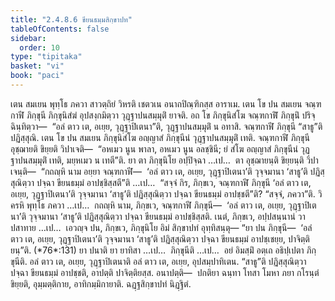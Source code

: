 ```yaml
---
title: "2.4.8.6 ขียนธมฺมสิกฺขาปท"
tableOfContents: false
sidebar:
  order: 10
type: "tipitaka"
basket: "vi"
book: "paci"
---
```



<DynamicBreadcrumb />

<Division number="1146" book="paci">

<Paragraph number="3354" book="paci">
เตน สมเยน พุทฺโธ ภควา สาวตฺถิยํ วิหรติ เชตวเน อนาถปิณฺฑิกสฺส อาราเม. เตน โข ปน สมเยน จณฺฑกาฬี ภิกฺขุนี ภิกฺขุนิสํฆํ อุปสงฺกมิตฺวา วุฏฺฐาปนสมฺมุติํ ยาจติ. อถ โข ภิกฺขุนิสํโฆ จณฺฑกาฬิํ ภิกฺขุนิํ ปริจฺฉินฺทิตฺวา—  “อลํ ตาว เต, อเยฺย, วุฏฺฐาปิเตนา”ติ, วุฏฺฐาปนสมฺมุติํ น อทาสิ. จณฺฑกาฬี ภิกฺขุนี “สาธู”ติ ปฏิสฺสุณิ. เตน โข ปน สมเยน ภิกฺขุนิสํโฆ อญฺญาสํ ภิกฺขุนีนํ วุฏฺฐาปนสมฺมุติํ เทติ. จณฺฑกาฬี ภิกฺขุนี อุชฺฌายติ ขิยฺยติ วิปาเจติ—  “อหเมว นูน พาลา, อหเมว นูน อลชฺชินี; ยํ สํโฆ อญฺญาสํ ภิกฺขุนีนํ วุฏฺฐาปนสมฺมุติํ เทติ, มยฺหเมว น เทตี”ติ.
</Paragraph>

<Paragraph number="3355" book="paci">
ยา ตา ภิกฺขุนิโย อปฺปิจฺฉา …เป…  ตา อุชฺฌายนฺติ ขิยฺยนฺติ วิปาเจนฺติ—  “กถญฺหิ นาม อยฺยา จณฺฑกาฬี—  ‘อลํ ตาว เต, อเยฺย, วุฏฺฐาปิเตนา’ติ วุจฺจมานา ‘สาธู’ติ ปฏิสฺสุณิตฺวา ปจฺฉา ขียนธมฺมํ อาปชฺชิสฺสตี”ติ …เป…  “สจฺจํ กิร, ภิกฺขเว, จณฺฑกาฬี ภิกฺขุนี ‘อลํ ตาว เต, อเยฺย, วุฏฺฐาปิเตนา’ติ วุจฺจมานา ‘สาธู’ติ ปฏิสฺสุณิตฺวา ปจฺฉา ขียนธมฺมํ อาปชฺชตี”ติ? “สจฺจํ, ภควา”ติ. วิครหิ พุทฺโธ ภควา …เป…  กถญฺหิ นาม, ภิกฺขเว, จณฺฑกาฬี ภิกฺขุนี—  ‘อลํ ตาว เต, อเยฺย, วุฏฺฐาปิเตนา’ติ วุจฺจมานา ‘สาธู’ติ ปฏิสฺสุณิตฺวา ปจฺฉา ขียนธมฺมํ อาปชฺชิสฺสติ. เนตํ, ภิกฺขเว, อปฺปสนฺนานํ วา ปสาทาย …เป…  เอวญฺจ ปน, ภิกฺขเว, ภิกฺขุนิโย อิมํ สิกฺขาปทํ อุทฺทิสนฺตุ—
</Paragraph>

</Division>
<Division number="1147" book="paci">

<Paragraph number="3356" book="paci">
<Emphasis>“ยา ปน ภิกฺขุนี—  ‘อลํ ตาว เต, อเยฺย, วุฏฺฐาปิเตนา’ติ วุจฺจมานา ‘สาธู’ติ ปฏิสฺสุณิตฺวา ปจฺฉา ขียนธมฺมํ อาปชฺเชยฺย, ปาจิตฺติยนฺ”</Emphasis>ติ. (*76*:<Emphasis>131</Emphasis>)
</Paragraph>

</Division>
<Division number="1148" book="paci">

<Paragraph number="3357" book="paci">
<Emphasis>ยา ปนา</Emphasis>ติ ยา ยาทิสา …เป…  <Emphasis>ภิกฺขุนี</Emphasis>ติ …เป…  อยํ อิมสฺมิํ อตฺเถ อธิปฺเปตา ภิกฺขุนีติ.
</Paragraph>

<Paragraph number="3358" book="paci">
<Emphasis>อลํ ตาว เต, อเยฺย, วุฏฺฐาปิเตนา</Emphasis>ติ อลํ ตาว เต, อเยฺย, อุปสมฺปาทิเตน. “สาธู”ติ ปฏิสฺสุณิตฺวา ปจฺฉา ขียนธมฺมํ อาปชฺชติ, อาปตฺติ ปาจิตฺติยสฺส.
</Paragraph>

</Division>
<Division number="1149" book="paci">

<Paragraph number="3359" book="paci">
อนาปตฺติ—  ปกติยา ฉนฺทา โทสา โมหา ภยา กโรนฺตํ ขิยฺยติ, อุมฺมตฺติกาย, อาทิกมฺมิกายาติ.

</Paragraph>
</Division>

<Paragraph number="3360" type="center" book="paci">
ฉฏฺฐสิกฺขาปทํ นิฏฺฐิตํ.
</Paragraph>